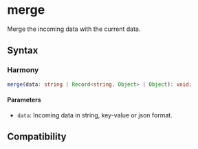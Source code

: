 # merge

Merge the incoming data with the current data.

## Syntax

### Harmony

```typescript
merge(data: string | Record<string, Object> | Object): void;
```

#### Parameters

- `data`: Incoming data in string, key-value or json format.

## Compatibility


<LegacyCompatTable metadata="lynx-native-api/template-data/merge" />